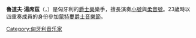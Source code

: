 {{Unreferenced|time=2021-04-05T10:35:32+00:00}}
'''魯道夫·湯席茲'''（{{lang|en|Rudolf Tomsits}}，{{bd|1946年|5月12日|2003年|6月11日|Tomsits}}）是匈牙利的[[爵士樂|爵士樂]]樂手，擅長演奏[[小號|小號]]與[[柔音號|柔音號]]。23歲時以四重奏成員的身份參加[[蒙特婁爵士音樂節|蒙特婁爵士音樂節]]。

{{Hungary-bio-stub}}
{{normdaten}}
{{DEFAULTSORT:Tomsits, Rudolf}}
[[Category:匈牙利音乐家|Category:匈牙利音乐家]]